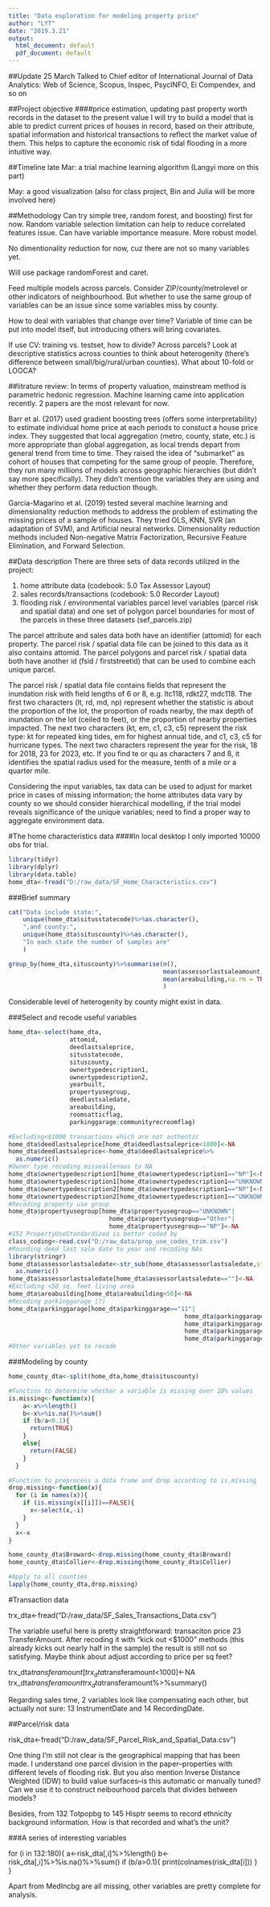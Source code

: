```yaml
---
title: "Data exploration for modeling property price"
author: "LYT"
date: "2019.3.21"
output:
  html_document: default
  pdf_document: default
---
```

##Update 25 March
Talked to Chief editor of International Journal of Data Analytics: Web of Science, Scopus, Inspec, PsycINFO, Ei Compendex, and so on

##Project objective
####price estimation, updating past property worth records in the dataset to the present value
I will try to build a model that is able to predict current prices of houses in record, based on their attribute, spatial information and historical transactions to reflect the market value of them. This helps to capture the economic risk of tidal flooding in a more intuitive way.

##Timeline
late Mar: a trial machine learning algorithm (Langyi more on this part)

May: a good visualization (also for class project, Bin and Julia will be more involved here)

##Methodology
Can try simple tree, random forest, and boosting) first for now. Random variable selection limitation can help to reduce correlated features issue. Can have variable importance measure. More robust model.

No dimentionality reduction for now, cuz there are not so many variables yet.

Will use package randomForest and caret.

Feed multiple models across parcels. Consider ZIP/county/metrolevel or other indicators of neighbourhood. But whether to use the same group of variables can be an issue since some variables miss by county.

How to deal with variables that change over time? Variable of time can be put into model itself, but introducing others will bring covariates.

If use CV: training vs. testset, how to divide? Across parcels? Look at descriptive statistics across counties to think about heterogenity (there's difference between small/big/rural/urban counties). What about 10-fold or LOOCA?

##litrature review:
In terms of property valuation, mainstream method is parametric hedonic regression. Machine learning came into application recently. 2 papers are the most relevant for now.

Barr et al. (2017) used gradient boosting trees (offers some interpretability) to estimate individual home price at each periods to constuct a house price index. They suggested that local aggregation (metro, county, state, etc.) is more appropriate than global aggregation, as local trends depart from general trend from time to time. They raised the idea of "submarket" as cohort of houses that competing for the same group of people. 
Therefore, they run many millions of models across geographic hierarchies (but didn't say more specifically). They didn't mention the variables they are using and whether they perform data reduction though.

Garcia-Magarino et al. (2019) tested several machine learning and dimensionality reduction methods to address the problem of estimating the missing prices of a sample of houses. They tried OLS, KNN, SVR (an adaptation of SVM), and Artificial neural networks. Dimensionality reduction methods included Non-negative Matrix Factorization, Recursive Feature Elimination, and Forward Selection.

##Data description
There are three sets of data records utilized in the project:

1. home attribute data (codebook: 5.0 Tax Assessor Layout)
2. sales records/transactions (codebook: 5.0 Recorder Layout)
3. flooding risk / environmental variables parcel level variables (parcel risk and spatial data)
and one set of polygon parcel boundaries for most of the parcels in these three datasets (sef_parcels.zip)

The parcel attribute and sales data both have an identifier (attomid) for each property. The parcel risk / spatial data file can be joined to this data as it also contains attomid. The parcel polygons and parcel risk / spatial data both have another id (fsid / firststreetid) that can be used to combine each unique parcel.

The parcel risk  / spatial data file contains fields that represent the inundation risk with field lengths of 6 or 8, e.g. ltc118, rdkt27, mdc118. The first two characters (lt, rd, md, np) represent whether the statistic is about the proportion of the lot, the proportion of roads nearby, the max depth of inundation on the lot (ceiled to feet), or the proportion of nearby properties impacted. The next two characters (kt, em, c1, c3, c5) represent the risk type: kt for repeated king tides, em for highest annual tide, and c1, c3, c5 for hurricane types. The next two characters represent the year for the risk, 18 for 2018, 23 for 2023, etc. If you find te or qu as characters 7 and 8, it identifies the spatial radius used for the measure, tenth of a mile or a quarter mile.

Considering the input variables, tax data can be used to adjust for market price in cases of missing information; the home attributes data vary by county so we should consider hierarchical modelling, if the trial model reveals significance of the unique variables; need to find a proper way to aggregate environment data.

#The home characteristics data
####In local desktop I only imported 10000 obs for trial.

```r
library(tidyr)
library(dplyr)
library(data.table)
home_dta<-fread("D:/raw_data/SF_Home_Characteristics.csv")
```

###Brief summary
```r
cat("Data include state:",
    unique(home_dta$situsstatecode)%>%as.character(),
    ",and county:",
    unique(home_dta$situscounty)%>%as.character(),
    "In each state the number of samples are"
    )
```

```r
group_by(home_dta,situscounty)%>%summarise(n(),
                                           mean(assessorlastsaleamount,na.rm = TRUE),
                                           mean(areabuilding,na.rm = TRUE)
                                           )
```
Considerable level of heterogenity by county might exist in data.


###Select and recode useful variables
```r
home_dta<-select(home_dta,
                 attomid,
                 deedlastsaleprice,
                 situsstatecode,
                 situscounty,
                 ownertypedescription1,
                 ownertypedescription2,
                 yearbuilt,
                 propertyusegroup,
                 deedlastsaledate,
                 areabuilding,
                 roomsatticflag,
                 parkinggarage:communityrecroomflag)

#Excluding<$1000 transactions which are not authentic
home_dta$deedlastsaleprice[home_dta$deedlastsaleprice<1000]<-NA
home_dta$deedlastsaleprice<-home_dta$deedlastsaleprice%>%
  as.numeric()
#Owner type recoding misseallenous to NA
home_dta$ownertypedescription1[home_dta$ownertypedescription1=="NP"]<-NA
home_dta$ownertypedescription1[home_dta$ownertypedescription1=="UNKNOWN"]<-NA
home_dta$ownertypedescription2[home_dta$ownertypedescription1=="NP"]<-NA
home_dta$ownertypedescription2[home_dta$ownertypedescription1=="UNKNOWN"]<-NA
#Recoding property use group
home_dta$propertyusegroup[home_dta$propertyusegroup=="UNKNOWN"|
                            home_dta$propertyusegroup=="Other"|
                            home_dta$propertyusegroup=="NP"]<-NA
#152 PropertyUseStandardized is better coded by
class_coding<-read.csv("D:/raw_data/prop_use_codes_trim.csv")
#Rounding deed last sale date to year and recoding NAs
library(stringr)
home_dta$assessorlastsaledate<-str_sub(home_dta$assessorlastsaledate,start = 0,end = 4)%>%
  as.numeric()
home_dta$assessorlastsaledate[home_dta$assessorlastsaledate==""]<-NA
#Excluding <50 sq. feet living area
home_dta$areabuilding[home_dta$areabuilding<50]<-NA
#Recoding parkinggarage (?)
home_dta$parkinggarage[home_dta$parkinggarage=="11"|
                                                 home_dta$parkinggarage=="12"|
                                                 home_dta$parkinggarage=="18"|
                                                 home_dta$parkinggarage=="40"|
                                                 home_dta$parkinggarage=="999"]<-NA
#Other variables yet to recode
```

###Modeling by county
```r
home_county_dta<-split(home_dta,home_dta$situscounty)
```

```r
#Function to determine whether a variable is missing over 10% values
is.missing<-function(x){
    a<-x%>%length()
    b<-x%>%is.na()%>%sum()
    if (b/a<0.1){
      return(TRUE)
    }
    else{
      return(FALSE)
    }
  }

#Function to preprocess a data frame and drop according to is.missing
drop.missing<-function(x){
  for (i in names(x)){
    if (is.missing(x[[i]])==FALSE){
      x<-select(x,-i)
    }
  }
  x<-x
}
```
```r
home_county_dta$Broward<-drop.missing(home_county_dta$Broward)
home_county_dta$Collier<-drop.missing(home_county_dta$Collier)
```

```r
#Apply to all counties
lapply(home_county_dta,drop.missing)
```




#Transaction data

trx_dta<-fread("D:/raw_data/SF_Sales_Transactions_Data.csv")


The variable useful here is pretty straightforward: transaciton price 23 TransferAmount. After recoding it with "kick out <$1000" methods (this already kicks out nearly half in the sample) the result is still not so satisfying. Maybe think about adjust according to price per sq feet?


trx_dta$transferamount[trx_dta$transferamount<1000]<-NA
trx_dta$transferamount%>%sort(decreasing=FALSE)%>%unique()%>%head(10)
trx_dta$transferamount%>%summary()


Regarding sales time, 2 variables look like compensating each other, but actually not sure: 13 InstrumentDate
and 14 RecordingDate.

##Parcel/risk data

risk_dta<-fread("D:/raw_data/SF_Parcel_Risk_and_Spatial_Data.csv")


One thing I'm still not clear is the geographical mapping that has been made. I understand one parcel division in the paper--properties with different levels of flooding risk. But you also mention Inverse Distance Weighted (IDW) to build value surfaces--is this automatic or manually tuned? Can we use it to construct neibourhood parcels that divides between models?

Besides, from 132 Totpopbg to 145 Hisptr seems to record ethnicity background information. How is that recorded and what's the unit?

###A series of interesting variables

for (i in 132:180){
  a<-risk_dta[,i]%>%length()
  b<-risk_dta[,i]%>%is.na()%>%sum()
  if (b/a>0.1){
    print(colnames(risk_dta[i]))
  }
}

Apart from MedIncbg are all missing, other variables are pretty complete for analysis.

